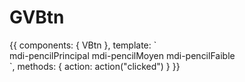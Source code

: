 
<Meta title="Design System/GVBtn" component={VBtn} />

# GVBtn

<Preview>
  <Story name="basic" inline={true} height="50px">
    {{
      components: { VBtn },
      template: `
       <div>
        <v-btn :ripple="false" color="primary" @click="action"><v-icon left>mdi-pencil</v-icon>Principal</v-btn>
        <v-btn outlined :ripple="false" class="gv-btn gv-btn--outlined" @click="action"><v-icon left>mdi-pencil</v-icon>Moyen</v-btn>
        <v-btn text :ripple="false" class="gv-btn gv-btn--text" @click="action"><v-icon left>mdi-pencil</v-icon>Faible</v-btn>
      </div>
      `,
      methods: { action: action("clicked") }
    }}
  </Story>
</Preview>
